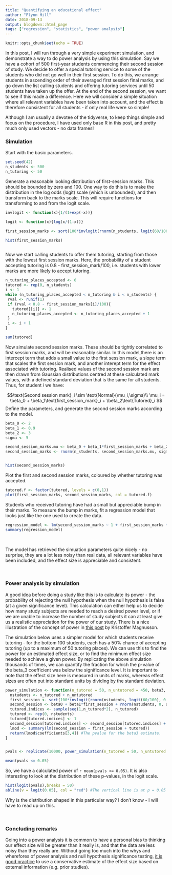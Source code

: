 ```yaml
---
title: "Quantifying an educational effect"
author: "Flynn Hill"
date: 2018-09-13
output: blogdown::html_page
tags: ["regression", "statistics", "power analysis"]
---
```


```r
knitr::opts_chunk$set(echo = TRUE)
```

In this post, I will run through a very simple experiment simulation, and demonstrate a way to do power analysis by using this simulation. Say we have a cohort of 500 first-year students commencing their second session of study. We decide to offer a special tutoring service to some of the students who did not go well in their first session. To do this, we arrange students in ascending order of their averaged first session final marks, and go down the list calling students and offering tutoring services until 50 students have taken up the offer. At the end of the second session, we want to see if this made a difference. Here we will consider a simple situation where all relevant variables have been taken into account, and the effect is therefore consistent for all students - if only real life were so simple!

Although I am usually a devotee of the tidyverse, to keep things simple and focus on the procedure, I have used only base R in this post, and pretty much only used vectors - no data frames!

### Simulation

Start with the basic parameters.

```r
set.seed(42)
n_students <- 500
n_tutoring <- 50
```


Generate a reasonable looking distribution of first-session marks. This should be bounded by zero and 100. One way to do this is to make the distribution in the log odds (logit) scale (which is unbounded), and then transform back to the marks scale. This will require functions for transforming to and from the logit scale.

```r

invlogit <- function(x){1/(1+exp(-x))}

logit <- function(x){log(x/(1-x))}

first_session_marks <- sort(100*invlogit(rnorm(n_students, logit(60/100), 0.7)))

hist(first_session_marks)



```

Now we start calling students to offer them tutoring, starting from those with the lowest first session marks. Here, the probability of a student accepting tutoring is 0.8 - first_session_mark/100, i.e. students with lower marks are more likely to accept tutoring.

```r

n_tutoring_places_accepted <- 0
tutored <- rep(0, n_students)
i <- 1
while (n_tutoring_places_accepted < n_tutoring & i < n_students) {
 rval <- runif(1) 
 if (rval < 0.8 - first_session_marks[i]/100){
   tutored[[i]] <- 1
   n_tutoring_places_accepted <- n_tutoring_places_accepted + 1
 }
 i <- i + 1
}

sum(tutored)

```

Now simulate second session marks. These should be tightly correlated to first session marks, and will be reasonably similar. In this model,there is an intercept term that adds a small value to the first session mark, a slope term that scales the first session mark, and another interept term for the effect associated with tutoring. Realised values of the second session mark are then drawn from Gaussian distributions centred at these calculated mark values, with a defined standard deviation that is the same for all students. Thus, for student $i$ we have:

$$\text{Second session mark}_i \sim \text{Normal}(\mu_i,\sigma)\\ \mu_i = \beta_0 + \beta_1\text{first_session_mark}_i + \beta_2\text{Tutored}_i $$
Define the parameters, and generate the second session marks according to the model.

```r
beta_0 <- 2
beta_1 <- 0.9
beta_2 <- 3
sigma <- 5

second_session_marks.mu <- beta_0 + beta_1*first_session_marks + beta_2*tutored
second_session_marks <- rnorm(n_students, second_session_marks.mu, sigma)


hist(second_session_marks)

```

Plot the first and second session marks, coloured by whether tutoring was accepted.

```r

tutored.f <- factor(tutored, levels = c(0,1))
plot(first_session_marks, second_session_marks, col = tutored.f)

```

Students who received tutoring have had a small but appreciable bump in their marks. To measure the bump in marks, fit a regression model that looks just like the one used to create the data.

```r
regression_model <- lm(second_session_marks ~ 1 + first_session_marks + tutored)
summary(regression_model)
```

\  


The model has retrieved the simuation parameters quite nicely - no surprise, they are a lot less noisy than real data, all relevant variables have been included, and the effect size is appreciable and consistent.


\  

### Power analysis by simulation

A good idea before doing a study like this is to calculate its power - the probability of rejecting the null hypothesis when the null hypothesis is false (at a given significance level). This calculation can either help us to decide how many study subjects are needed to reach a desired power level, or if we are unable to increase the number of study subjects it can at least give us a realistic appreciation for the power of our study. There is a nice illustration of the concept of power in [this post](http://rpsychologist.com/d3/NHST/) by Kristoffer Magnusson.



The simulation below uses a simpler model for which students receive tutoring - for the bottom 100 students, each has a 50% chance of accepting tutoring (up to a maximum of 50 tutoring places). We can use this to find the power for an estimated effect size, or to find the minimum effect size needed to achieve a given power. By replicating the above simulation thousands of times, we can quantify the fraction for which the p-value of the beta_3 coefficient was below the significance level. It is important to note that the effect size here is measured in units of marks, whereas effect sizes are often put into standard units by dividing by the standard deviation.



```r

power_simulation <- function(n_tutored = 50, n_untutored = 450, beta3, sigma_secondsession, beta0 = 2, beta1 = 0.9){
  nstudents <- n_tutored + n_untutored 
  first_session <- sort(100*invlogit(rnorm(nstudents, logit(60/100), 0.7)))  
  second_session <- beta0 + beta1*first_session + rnorm(nstudents, 0, sigma_secondsession)
  tutored.indices <- sample(seq(1,n_tutored*2), n_tutored)
  tutored <- rep(0, nstudents)
  tutored[tutored.indices] <- 1
  second_session[tutored.indices] <- second_session[tutored.indices] + beta3
  lmod <- summary(lm(second_session ~ first_session + tutored))
  return(lmod$coefficients[3,4]) #The pvalue for the beta3 estimate.
}


pvals <- replicate(10000, power_simulation(n_tutored = 50, n_untutored = 450, beta3 = 2.4, sigma_secondsession = 5))

mean(pvals <= 0.05)


```


So, we have a calculated power of `r mean(pvals <= 0.05)`. It is also interesting to look at the distribution of these p-values, in the logit scale.

```r
hist(logit(pvals),breaks = 50)
abline(v = logit(0.05), col = "red") #The vertical line is at p = 0.05
```

Why is the distribution shaped in this particular way? I don't know - I will have to read up on this.

\ 

### Concluding remarks


Going into a power analysis it is common to have a personal bias to thinking our effect size will be greater than it really is, and that the data are less noisy than they really are. Without going too much into the whys and wherefores of power analysis and null hypothesis significance testing, [it is good practice](http://www.stat.columbia.edu/~gelman/research/published/PPS551642_REV2.pdf) to use a conservative estimate of the effect size based on external information (e.g. prior studies).



\  

